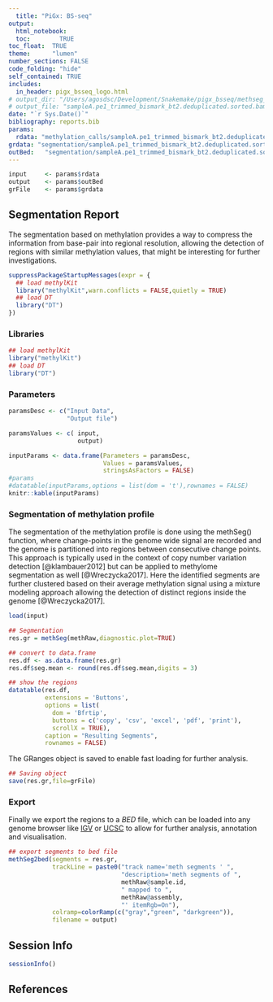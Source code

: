 ```yaml
---
  title: "PiGx: BS-seq"
output: 
  html_notebook:
  toc:        TRUE
toc_float:  TRUE
theme:      "lumen"
number_sections: FALSE
code_folding: "hide"
self_contained: TRUE
includes:
  in_header: pigx_bsseq_logo.html
# output_dir: "/Users/agosdsc/Development/Snakemake/pigx_bsseq/methseg_rule/"
# output_file: "sampleA.pe1_trimmed_bismark_bt2.deduplicated.sorted.bam_meth_segments.html"
date: "`r Sys.Date()`"
bibliography: reports.bib
params:
  rdata: "methylation_calls/sampleA.pe1_trimmed_bismark_bt2.deduplicated.sorted_methylRaw.RData"
grdata: "segmentation/sampleA.pe1_trimmed_bismark_bt2.deduplicated.sorted_meth_segments_gr.RData"
outBed:   "segmentation/sampleA.pe1_trimmed_bismark_bt2.deduplicated.sorted_meth_segments.bed"
---
```

  
  ```r

input     <- params$rdata
output    <- params$outBed
grFile    <- params$grdata    
```

## Segmentation Report

<!-- this is the local dir: `r  getwd()` -->
  
  The segmentation based on methylation provides a way to compress the information from base-pair into regional resolution, allowing the detection of regions with similar methylation values, that might be interesting for further investigations.

```r

suppressPackageStartupMessages(expr = {
  ## load methylKit
  library("methylKit",warn.conflicts = FALSE,quietly = TRUE)
  ## load DT 
  library("DT")
})
```

### Libraries
```r

## load methylKit
library("methylKit")
## load DT 
library("DT")

```

### Parameters
```r

paramsDesc <- c("Input Data",
                "Output file")

paramsValues <- c( input,
                   output)

inputParams <- data.frame(Parameters = paramsDesc,
                          Values = paramsValues,
                          stringsAsFactors = FALSE)
#params
#datatable(inputParams,options = list(dom = 't'),rownames = FALSE)
knitr::kable(inputParams)
```

### Segmentation of methylation profile

The segmentation of the methylation profile is done using the methSeg() function, where change-points in the genome wide  signal are recorded and the genome is partitioned into regions between consecutive change points. This approach is typically used in the context of copy number variation detection [@klambauer2012] but can be applied to methylome segmentation as well [@Wreczycka2017]. Here the identified segments are further clustered based on their average methylation signal using a mixture modeling approach allowing the detection of distinct regions inside the genome  [@Wreczycka2017].

```r

load(input)

## Segmentation
res.gr = methSeg(methRaw,diagnostic.plot=TRUE)

## convert to data.frame
res.df <- as.data.frame(res.gr)
res.df$seg.mean <- round(res.df$seg.mean,digits = 3)

## show the regions
datatable(res.df,
          extensions = 'Buttons', 
          options = list(
            dom = 'Bfrtip',
            buttons = c('copy', 'csv', 'excel', 'pdf', 'print'),
            scrollX = TRUE),
          caption = "Resulting Segments",
          rownames = FALSE)
```

The GRanges object is saved to enable fast loading for further analysis.
```r
## Saving object
save(res.gr,file=grFile) 
```



### Export

Finally we export the regions to a *BED* file, which can be loaded into any genome browser like [IGV](http://software.broadinstitute.org/software/igv/) or [UCSC](https://genome.ucsc.edu/) to allow for further analysis, annotation and visualisation. 
```r
## export segments to bed file
methSeg2bed(segments = res.gr,
            trackLine = paste0("track name='meth segments ' ",
                               "description='meth segments of ",
                               methRaw@sample.id,
                               " mapped to ",
                               methRaw@assembly,
                               "' itemRgb=On"),
            colramp=colorRamp(c("gray","green", "darkgreen")),
            filename = output)

```

## Session Info

```r
sessionInfo()
```



## References